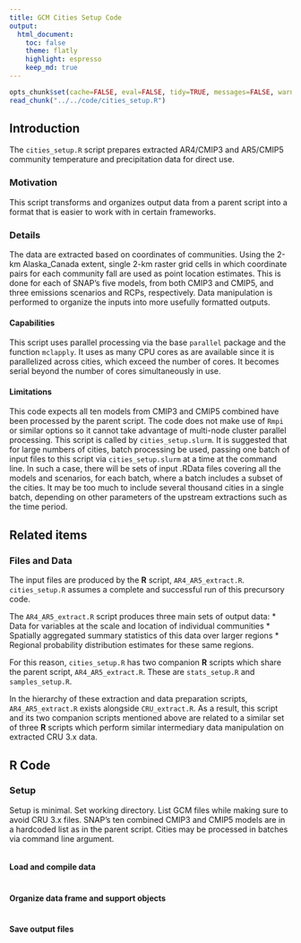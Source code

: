 ```yaml
---
title: GCM Cities Setup Code
output:
  html_document:
    toc: false
    theme: flatly
    highlight: espresso
    keep_md: true
---
```


```r
opts_chunk$set(cache=FALSE, eval=FALSE, tidy=TRUE, messages=FALSE, warnings=FALSE)
read_chunk("../../code/cities_setup.R")
```

## Introduction
The `cities_setup.R` script prepares extracted AR4/CMIP3 and AR5/CMIP5 community temperature and precipitation data for direct use.

### Motivation
This script transforms and organizes output data from a parent script into a format that is easier to work with in certain frameworks.

### Details
The data are extracted based on coordinates of communities.
Using the 2-km Alaska_Canada extent, single 2-km raster grid cells in which coordinate pairs for each community fall are used as point location estimates.
This is done for each of SNAP's five models, from both CMIP3 and CMIP5, and three emissions scenarios and RCPs, respectively.
Data manipulation is performed to organize the inputs into more usefully formatted outputs.

#### Capabilities
This script uses parallel processing via the base `parallel` package and the function `mclapply`.
It uses as many CPU cores as are available since it is parallelized across cities, which exceed the number of cores.
It becomes serial beyond the number of cores simultaneously in use.

#### Limitations
This code expects all ten models from CMIP3 and CMIP5 combined have been processed by the parent script.
The code does not make use of `Rmpi` or similar options so it cannot take advantage of multi-node cluster parallel processing.
This script is called by `cities_setup.slurm`.
It is suggested that for large numbers of cities, batch processing be used, passing one batch of input files to this script via `cities_setup.slurm` at a time at the command line.
In such a case, there will be sets of input .RData files covering all the models and scenarios, for each batch, where a batch includes a subset of the cities.
It may be too much to include several thousand cities in a single batch, depending on other parameters of the upstream extractions such as the time period.

## Related items

### Files and Data
The input files are produced by the **R** script, `AR4_AR5_extract.R`. `cities_setup.R` assumes a complete and successful run of this precursory code.

The `AR4_AR5_extract.R` script produces three main sets of output data:
* Data for variables at the scale and location of individual communities
* Spatially aggregated summary statistics of this data over larger regions
* Regional probability distribution estimates for these same regions.

For this reason, `cities_setup.R` has two companion **R** scripts which share the parent script, `AR4_AR5_extract.R`. These are `stats_setup.R` and `samples_setup.R`.

In the hierarchy of these extraction and data preparation scripts, `AR4_AR5_extract.R` exists alongside `CRU_extract.R`.
As a result, this script and its two companion scripts mentioned above are related to a similar set of three **R** scripts which perform similar intermediary data manipulation on extracted CRU 3.x data.

## **R** Code

### Setup

Setup is minimal. Set working directory. List GCM files while making sure to avoid CRU 3.x files.
SNAP's ten combined CMIP3 and CMIP5 models are in a hardcoded list as in the parent script.
Cities may be processed in batches via command line argument.

```r
```

#### Load and compile data

```r
```

#### Organize data frame and support objects

```r
```

#### Save output files

```r
```
